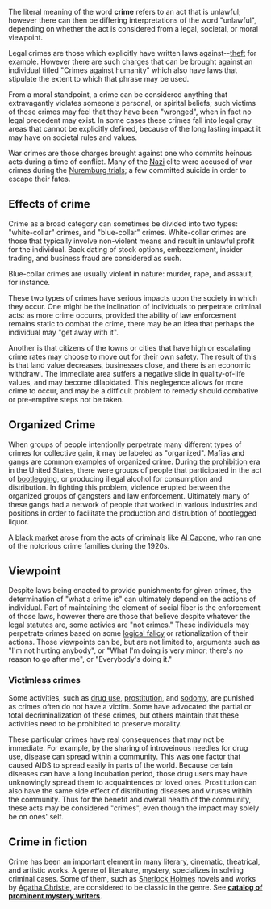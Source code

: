 {{subpages}}

The literal meaning of the word '''crime''' refers to an act that is unlawful; however there can then be differing interpretations of the word "unlawful", depending on whether the act is considered from a legal, societal, or moral viewpoint.

Legal crimes are those which explicitly have written laws against--[[theft]] for example.  However there are such charges that can be brought against an individual titled "Crimes against humanity" which also have laws that stipulate the extent to which that phrase may be used.  

From a moral standpoint, a crime can be considered anything that extravagantly violates someone's personal, or spirital beliefs; such victims of those crimes may feel that they have been "wronged", when in fact no legal precedent may exist.  In some cases these crimes fall into legal gray areas that cannot be explicitly defined, because of the long lasting impact it may have on societal rules and values.

War crimes are those charges brought against one who commits heinous acts during a time of conflict.  Many of the [[Nazi]] elite were accused of war crimes during the [[Nuremburg trials]]; a few committed suicide in order to escape their fates.

==Effects of crime==

Crime as a broad category can sometimes be divided into two types: "white-collar" crimes, and "blue-collar" crimes.  White-collar crimes are those that typically involve non-violent means and result in unlawful profit for the individual.  Back dating of stock options, embezzlement, insider trading, and business fraud are considered as such.

Blue-collar crimes are usually violent in nature: murder, rape, and assault, for instance.

These two types of crimes have serious impacts upon the society in which they occur.  One might be the inclination of individuals to perpetrate criminal acts: as more crime occurrs, provided the ability of law enforcement remains static to combat the crime, there may be an idea that perhaps the individual may "get away with it".  

Another is that citizens of the towns or cities that have high or escalating crime rates may choose to move out for their own safety.  The result of this is that land value decreases, businesses close, and there is an economic withdrawl.  The immediate area suffers a negative slide in quality-of-life values, and may become dilapidated.  This neglegence allows for more crime to occur, and may be a difficult problem to remedy should combative or pre-emptive steps not be taken.

==Organized Crime==

When groups of people intentionlly perpetrate many different types of crimes for collective gain, it may be labeled as "organized".  Mafias and gangs are common examples of organized crime.  During the [[prohibition]] era in the United States, there were groups of people that participated in the act of [[bootlegging]], or producing illegal alcohol for consumption and distribution.  In fighting this problem, violence erupted between the organized groups of gangsters and law enforcement.  Ultimately many of these gangs had a network of people that worked in various industries and positions in order to facilitate the production and distrubtion of bootlegged liquor.

A [[black market]] arose from the acts of criminals like [[Al Capone]], who ran one of the notorious crime families during the 1920s.

==Viewpoint==

Despite laws being enacted to provide punishments for given crimes, the determination of "what a crime is" can ultimately depend on the actions of individual.  Part of maintaining the element of social fiber is the enforcement of those laws, however there are those that believe despite whatever the legal statutes are, some activies are "not crimes."  These individuals may perpetrate crimes based on some [[logical falicy]] or rationalization of their actions.  Those viewpoints can be, but are not limited to, arguments such as "I'm not hurting anybody", or "What I'm doing is very minor; there's no reason to go after me", or "Everybody's doing it."

===Victimless crimes===

Some activities, such as [[drug use]], [[prostitution]], and [[sodomy]], are punished as crimes often do not have a victim. Some have advocated the partial or total decriminalization of these crimes, but others maintain that these activities need to be prohibited to preserve morality.  

These particular crimes have real consequences that may not be immediate.  For example, by the sharing of introveinous needles for drug use, disease can spread within a community.  This was one factor that caused AIDS to spread easily in parts of the world.  Because certain diseases can have a long incubation period, those drug users may have unknowingly spread them to acquaintences or loved ones.  Prostitution can also have the same side effect of distributing diseases and viruses within the community.  Thus for the benefit and overall health of the community, these acts may be considered "crimes", even though the impact may solely be on ones' self.

==Crime in fiction==

Crime has been an important element in many literary, cinematic, theatrical, and artistic works. A genre of literature, mystery, specializes in solving criminal cases. Some of them, such as [[Sherlock Holmes]] novels and works by [[Agatha Christie]], are considered to be classic in the genre. See '''[[catalog of prominent mystery writers ]]'''.